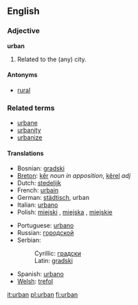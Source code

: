 ==English==

===Adjective===
'''urban'''

# Related to the (any) city.

====Antonyms====
*[[rural]]

===Related terms===
*[[urbane]]
*[[urbanity]]
*[[urbanize]]

====Translations====
{{top}}
*Bosnian: [[gradski]] {{m}}
*[[Breton]]: [[kêr]] ''noun in apposition'', [[kêrel]] ''adj''
*Dutch: [[stedelijk]]
*French: [[urbain]]
*German: [[städtisch]], urban
*Italian: [[urbano]] {{m}}
*Polish: [[miejski]] {{m}}, [[miejska]] {{f}}, [[miejskie]] {{n}}
{{mid}}
*Portuguese: [[urbano]]
*Russian: [[городской]] {{m}}
*Serbian:
*:Cyrillic: [[градски]] {{m}}
*:Latin: [[gradski#Serbian|gradski]] {{m}}
*Spanish: [[urbano]]
*[[w:Welsh language|Welsh]]: [[trefol]]
{{bottom}}

[[it:urban]]
[[pl:urban]]
[[fi:urban]]